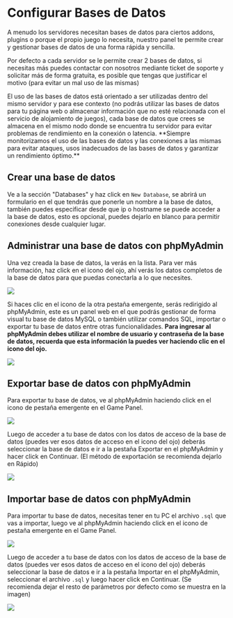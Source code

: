 # Configurar Bases de Datos

A menudo los servidores necesitan bases de datos para ciertos addons, plugins o porque el propio juego lo necesita, nuestro panel te permite crear y gestionar bases de datos de una forma rápida y sencilla.

Por defecto a cada servidor se le permite crear 2 bases de datos, si necesitas más puedes contactar con nosotros mediante ticket de soporte y solicitar más de forma gratuita, es posible que tengas que justificar el motivo (para evitar un mal uso de las mismas)


<Callout type="warning" emoji="⚠️">
El uso de las bases de datos está orientado a ser utilizadas dentro del mismo servidor y para ese contexto (no podrás utilizar las bases de datos para tu página web o almacenar información que no esté relacionada con el servicio de alojamiento de juegos), cada base de datos que crees se almacena en el mismo nodo donde se encuentra tu servidor para evitar problemas de rendimiento en la conexión o latencia. **Siempre monitorizamos el uso de las bases de datos y las conexiones a las mismas para evitar ataques, usos inadecuados de las bases de datos y garantizar un rendimiento óptimo.**
</Callout> 

## Crear una base de datos

Ve a la sección "Databases" y haz click en `New Database`, se abrirá un formulario en el que tendrás que ponerle un nombre a la base de datos, también puedes especificar desde que ip o hostname se puede acceder a la base de datos, esto es opcional, puedes dejarlo en blanco para permitir conexiones desde cualquier lugar.

## Administrar una base de datos con phpMyAdmin

Una vez creada la base de datos, la verás en la lista. Para ver más información, haz click en el icono del ojo, ahí verás los datos completos de la base de datos para que puedas conectarla a lo que necesites.

![](https://i.imgur.com/ayXk28O.png)

Si haces clic en el icono de la otra pestaña emergente, serás redirigido al phpMyAdmin, este es un panel web en el que podrás gestionar de forma visual tu base de datos MySQL o también utilizar comandos SQL, importar o exportar tu base de datos entre otras funcionalidades. **Para ingresar al phpMyAdmin debes utilizar el nombre de usuario y contraseña de la base de datos, recuerda que esta información la puedes ver haciendo clic en el icono del ojo.**

![](https://i.imgur.com/RSqeaWt.png)

## Exportar base de datos con phpMyAdmin

Para exportar tu base de datos, ve al phpMyAdmin haciendo click en el icono de pestaña emergente en el Game Panel. 

![](https://i.imgur.com/RSqeaWt.png)

Luego de acceder a tu base de datos con los datos de acceso de la base de datos (puedes ver esos datos de acceso en el icono del ojo) deberás seleccionar la base de datos e ir a la pestaña Exportar en el phpMyAdmin y hacer click en Continuar. (El método de exportación se recomienda dejarlo en Rápido)

![](https://i.imgur.com/VMyQhzj.png)

## Importar base de datos con phpMyAdmin

Para importar tu base de datos, necesitas tener en tu PC el archivo `.sql` que vas a importar, luego ve al phpMyAdmin haciendo click en el icono de pestaña emergente en el Game Panel.

![](https://i.imgur.com/RSqeaWt.png)

Luego de acceder a tu base de datos con los datos de acceso de la base de datos (puedes ver esos datos de acceso en el icono del ojo) deberás seleccionar la base de datos e ir a la pestaña Importar en el phpMyAdmin, seleccionar el archivo `.sql` y luego hacer click en Continuar. (Se recomienda dejar el resto de parámetros por defecto como se muestra en la imagen)

![](https://i.imgur.com/Yym2LaF.png)